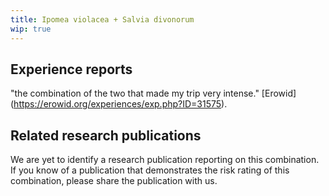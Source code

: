 ---
title: Ipomea violacea + Salvia divonorum
wip: true
---

## Experience reports

"the combination of the two that made my trip very intense." [Erowid] (https://erowid.org/experiences/exp.php?ID=31575).

## Related research publications

We are yet to identify a research publication reporting on this combination. If you know of a publication that demonstrates the risk rating of this combination, please share the publication with us.



